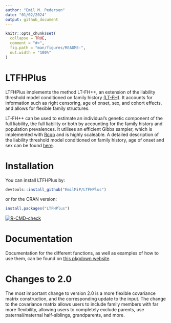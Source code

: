 ```yaml
---
author: "Emil M. Pedersen"
date: "01/02/2024"
output: github_document
---
```


<!-- README.md is generated from README.Rmd. Please edit that file -->

```r
knitr::opts_chunk$set(
  collapse = TRUE,
  comment = "#>",
  fig.path = "man/figures/README-",
  out.width = "100%"
)
```
# LTFHPlus

LTFHPlus implements the method LT-FH++, an extension of the liability threshold model conditioned on family history [(LT-FH)](https://doi.org/10.1038/s41588-020-0613-6). It accounts for information such as right censoring, age of onset, sex, and cohort effects,
and allows for flexible family structures. 

LT-FH++ can be used to estimate an individual's genetic component of the full liability, the full liability or both by accounting for the family history and population prevalences. It utilises an efficient Gibbs sampler, which is implemented with [Rcpp](https://www.rcpp.org/) and is highly scaleable. 
A detailed description of the liability threshold model conditioned on family history, age of onset and sex can be found [here](https://doi.org/10.1016/j.ajhg.2022.01.009).


# Installation

You can install LTFHPlus by:

```r
devtools::install_github("EmilMiP/LTFHPlus")
```

or for the CRAN version:

```r
install.packages("LTFHPlus")
```

<!-- badges: start -->
[![R-CMD-check](https://github.com/EmilMiP/LTFHPlus/actions/workflows/R-CMD-check.yaml/badge.svg)](https://github.com/EmilMiP/LTFHPlus/actions/workflows/R-CMD-check.yaml)
<!-- badges: end -->


# Documentation

Documentation for the different functions, as well as examples of how to use them, can be found on [this pkgdown website](https://emilmip.github.io/LTFHPlus/).

# Changes to 2.0

The most important change to version 2.0 is a more flexible covariance matrix construction, and the corresponding update to the input. The change to the covariance matrix allows users to include family members with far more flexibility, allowing users to completely exclude parents, use paternal/maternal half-siblings, grandparents, and more.
